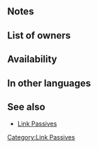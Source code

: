 {{SkillPage Tabs}}{{Passive
|type=B
|exclusive=0
|1name=Spd/Res Link 1
|1tagid=SID_速さ魔防の連携1
|1promotionRarity=4
|1promotionTier=1
|alt1name=Spd Res Link 1
|1effect=If a movement Assist skill (like Reposition, Shove, Pivot, etc.) is used by unit or targets unit, grants Spd/Res+2 to unit and target ally or unit and targeting ally for 1 turn.
|1required=-
|1cost=60
|2name=Spd/Res Link 2
|2tagid=SID_速さ魔防の連携2
|2promotionRarity=5
|2promotionTier=1
|alt2name=Spd Res Link 2
|2effect=If a movement Assist skill (like Reposition, Shove, Pivot, etc.) is used by unit or targets unit, grants Spd/Res+4 to unit and target ally or unit and targeting ally for 1 turn.
|2cost=120
|3name=Spd/Res Link 3
|3tagid=SID_速さ魔防の連携3
|alt3name=Spd Res Link 3
|3effect=If a movement Assist skill (like Reposition, Shove, Pivot, etc.) is used by unit or targets unit, grants Spd/Res+6 to unit and target ally or unit and targeting ally for 1 turn.
|3cost=240
|canUseWeapon={{WeaponList|exclude=Staff}}
|canUseMove={{MoveList|all}}
|properties=random_owner,random_inherit_base
}}
==Notes==
{{Bonuses}}

==List of owners==
{{Skill Hero List}}
==Availability==
{{PassiveFocusList}}
{{PassiveDistributionList}}
{{PassiveCombatManualList}}
==In other languages==
{{OtherLanguages
|english=Spd/Res Link
|japanese=速さ魔防の連携
|german=Ges./Res.-Bund
|spanishEU=Nexo Vel/Res
|spanishLA=Nexo Vel./Res.
|french=Union Vit/Rés
|italian=Combo Vel/Res
|chineseTW=速度魔防連動
|portuguese=Elo Vel./Res.
}}

==See also==
* [[Link Passives]]
{{Passives Navbox|B}}
[[Category:Link Passives]]
